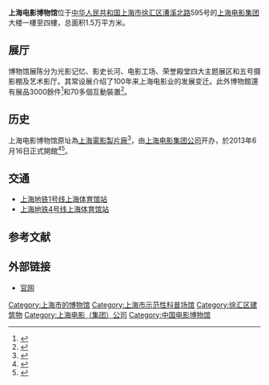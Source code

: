{{Infobox Museum
|name          = 上海电影博物馆
|image         = ShanghaiFilmMuseum.jpg
|imagesize     = 250px
|caption       = 
|map_type      =
|map_caption   = 
|coordinates   = {{coord|31.18821|N|121.43357|E}}
|established   =
|dissolved     =
|location      = [[中华人民共和国|中华人民共和国]][[上海市|上海市]][[徐汇区|徐汇区]][[漕溪北路|漕溪北路]]595号
|type          = 电影博物馆
|collections   =
|visitors      =
|publictransit = [[上海地铁1號線|上海地铁1號線]][[上海地铁4號線|上海地铁4號線]][[上海体育馆站|上海体育馆站]]
|website       = [http://www.shfilmmuseum.com/ www.shfilmmuseum.com] 
}}
'''上海电影博物馆'''位于[[中华人民共和国|中华人民共和国]][[上海市|上海市]][[徐汇区|徐汇区]][[漕溪北路|漕溪北路]]595号的[[上海电影集团公司|上海电影集团]]大楼一樓至四樓，总面积1.5万平方米。

==展厅==
博物馆展陈分为光影记忆、影史长河、电影工场、荣誉殿堂四大主题展区和五号摄影棚及艺术影厅。其常设展介绍了100年来上海电影业的发展变迁。此外博物館還有展品3000餘件<ref>{{Cite book|title=上海公共文化设施建设 历史进程与空间布局|last=潘世伟著|publisher=学林出版社|year=2017|isbn=978-7-5486-1287-2|location=上海|pages=292}}</ref>和70多個互動裝置<ref>{{Cite book|title=2014中国室内设计年鉴 2|last=《设计家》杂志社编著|publisher=广西师范大学出版社|year=2014|isbn=978-7-5495-5940-4|location=桂林|pages=104}}</ref>。

==历史==
上海电影博物馆原址為[[上海電影製片廠|上海電影製片廠]]<ref>{{Cite journal |date=2015 |title=光影风华凝于此——上海电影博物馆 |journal=浦江纵横 |issue=4}}</ref>，由[[上海电影集团公司|上海电影集团公司]]开办，於2013年6月16日正式開館<ref>{{Cite journal |date=2016 |title=上海电影博物馆：海派文化新地标 |journal=中国报道 |issue=9 |page=90}}</ref><ref>{{cite news|author1=陈文|title=上海电影博物馆昨正式对公众开放 千名参观者涌入|url=http://enjoy.eastday.com/e/20130618/u1a7460973.html|accessdate=2016-10-05|publisher=新闻晨报|date=2013-06-18|archive-url=https://web.archive.org/web/20190124082436/http://enjoy.eastday.com/e/20130618/u1a7460973.html|archive-date=2019-01-24|dead-url=yes}}</ref>。
==交通==
*[[上海地铁1号线|上海地铁1号线]][[上海体育馆站|上海体育馆站]]
*[[上海地铁4号线|上海地铁4号线]][[上海体育馆站|上海体育馆站]]

== 参考文献 ==
{{reflist}}

==外部链接==

* [http://www.shfilmmuseum.com/ 官网]{{Wayback|url=http://www.shfilmmuseum.com/ |date=20201101054144 }}

{{上海市专题性科普场馆}}

[[Category:上海市的博物馆|Category:上海市的博物馆]]
[[Category:上海市示范性科普场馆|Category:上海市示范性科普场馆]]
[[Category:徐汇区建筑物|Category:徐汇区建筑物]]
[[Category:上海电影（集团）公司|Category:上海电影（集团）公司]]
[[Category:中国电影博物馆|Category:中国电影博物馆]]